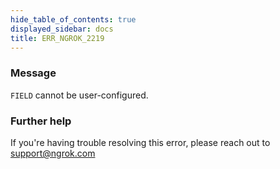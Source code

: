 ```yaml
---
hide_table_of_contents: true
displayed_sidebar: docs
title: ERR_NGROK_2219
---
```


### Message

`FIELD` cannot be user-configured.

<ErrorDetails />

### Further help

If you're having trouble resolving this error, please reach out to [support@ngrok.com](mailto:support@ngrok.com?subject=Help%20with%20ERR_NGROK_2219)
